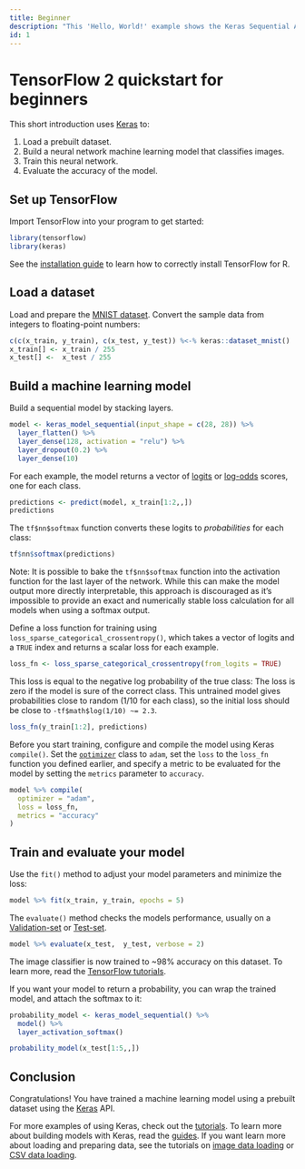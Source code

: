 ```yaml
---
title: Beginner
description: "This 'Hello, World!' example shows the Keras Sequential API and `fit`."
id: 1
---
```


# TensorFlow 2 quickstart for beginners

This short introduction uses [Keras](https://www.tensorflow.org/guide/keras/overview) to:

1. Load a prebuilt dataset.
1. Build a neural network machine learning model that classifies images.
2. Train this neural network.
3. Evaluate the accuracy of the model.

## Set up TensorFlow

Import TensorFlow into your program to get started:

```r
library(tensorflow)
library(keras)
```

See the [installation guide](./install/) to learn how to correctly install TensorFlow for R.

## Load a dataset

Load and prepare the [MNIST dataset](http://yann.lecun.com/exdb/mnist/). Convert the sample data from integers to floating-point numbers:

```r
c(c(x_train, y_train), c(x_test, y_test)) %<-% keras::dataset_mnist()
x_train[] <- x_train / 255
x_test[] <-  x_test / 255 
```

## Build a machine learning model

Build a sequential model by stacking layers.

```r
model <- keras_model_sequential(input_shape = c(28, 28)) %>% 
  layer_flatten() %>% 
  layer_dense(128, activation = "relu") %>% 
  layer_dropout(0.2) %>% 
  layer_dense(10)
```

For each example, the model returns a vector of [logits](https://developers$google.com/machine-learning/glossary#logits) or [log-odds](https://developers$google.com/machine-learning/glossary#log-odds) scores, one for each class.

```r
predictions <- predict(model, x_train[1:2,,])
predictions
```

The `tf$nn$softmax` function converts these logits to *probabilities* for each class: 

```r
tf$nn$softmax(predictions)
```

Note: It is possible to bake the `tf$nn$softmax` function into the activation function for the last layer of the network. While this can make the model output more directly interpretable, this approach is discouraged as it's impossible to provide an exact and numerically stable loss calculation for all models when using a softmax output. 

Define a loss function for training using `loss_sparse_categorical_crossentropy()`, 
which takes a vector of logits and a `TRUE` index and returns a scalar loss for 
each example.

```r
loss_fn <- loss_sparse_categorical_crossentropy(from_logits = TRUE)
```

This loss is equal to the negative log probability of the true class: The loss is zero if the model is sure of the correct class.
This untrained model gives probabilities close to random (1/10 for each class), so the initial loss should be close to `-tf$math$log(1/10) ~= 2.3`.

```r
loss_fn(y_train[1:2], predictions)
```

Before you start training, configure and compile the model using Keras `compile()`. 
Set the [`optimizer`](https://www.tensorflow.org/api_docs/python/tf/keras/optimizers) class 
to `adam`, set the `loss` to the `loss_fn` function you defined earlier, and specify 
a metric to be evaluated for the model by setting the `metrics` parameter to `accuracy`.

```r
model %>% compile(
  optimizer = "adam",
  loss = loss_fn,
  metrics = "accuracy"
)
```

## Train and evaluate your model

Use the `fit()` method to adjust your model parameters and minimize the loss: 

```r
model %>% fit(x_train, y_train, epochs = 5)
```

The `evaluate()` method checks the models performance, usually on a [Validation-set](https://developers$google.com/machine-learning/glossary#validation-set) or [Test-set](https://developers$google.com/machine-learning/glossary#test-set).

```r
model %>% evaluate(x_test,  y_test, verbose = 2)
```

The image classifier is now trained to ~98% accuracy on this dataset. To learn more, read the [TensorFlow tutorials](https://www.tensorflow.org/tutorials/).

If you want your model to return a probability, you can wrap the trained model, and attach the softmax to it:

```r
probability_model <- keras_model_sequential() %>% 
  model() %>% 
  layer_activation_softmax()
```

```r
probability_model(x_test[1:5,,])
```

## Conclusion

Congratulations! You have trained a machine learning model using a prebuilt dataset using the [Keras](https://www.tensorflow.org/guide/keras/overview) API.

For more examples of using Keras, check out the [tutorials](https://www.tensorflow.org/tutorials/keras/). To learn more about building models with Keras, read the [guides](https://www.tensorflow.org/guide/keras). If you want learn more about loading and preparing data, see the tutorials on [image data loading](https://www.tensorflow.org/tutorials/load_data/images) or [CSV data loading](https://www.tensorflow.org/tutorials/load_data/csv).
